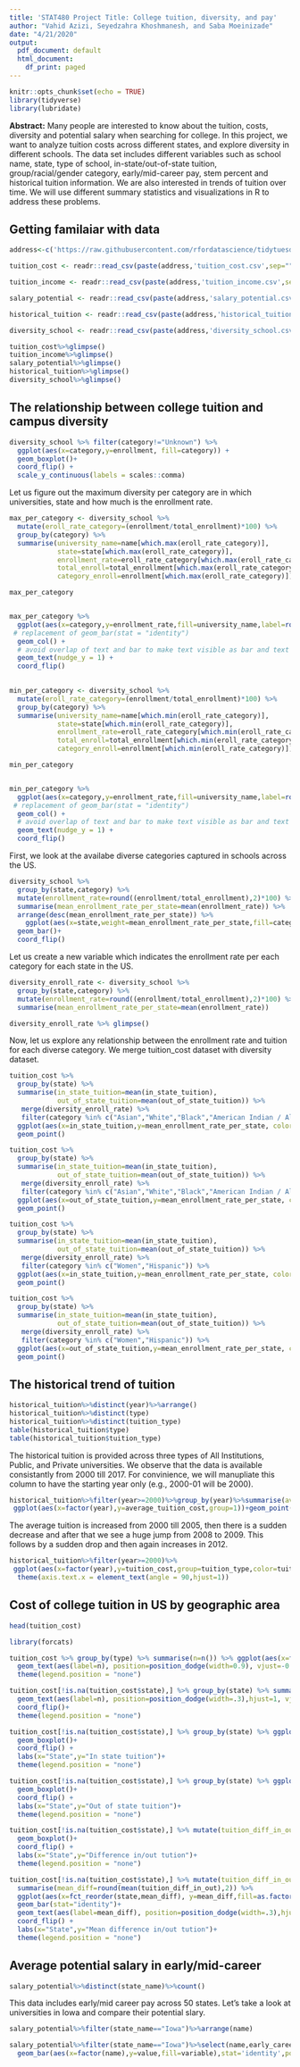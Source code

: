 ```yaml
---
title: 'STAT480 Project Title: College tuition, diversity, and pay'
author: "Vahid Azizi, Seyedzahra Khoshmanesh, and Saba Moeinizade"
date: "4/21/2020"
output:
  pdf_document: default
  html_document:
    df_print: paged
---
```


```r
knitr::opts_chunk$set(echo = TRUE)
library(tidyverse)
library(lubridate)
```

**Abstract:**
Many people are interested to know about the tuition, costs, diversity and potential salary when searching for college. In this project, we want to analyze tuition costs across different states, and explore diversity in different schools. The data set includes different variables such as school name, state, type of school, in-state/out-of-state tuition, group/racial/gender category, early/mid-career pay, stem percent and historical tuition information. We are also interested in trends of tuition over time. We will use different summary statistics and visualizations in R to address these problems.



## Getting familaiar with data

```r
address<-c('https://raw.githubusercontent.com/rfordatascience/tidytuesday/master/data/2020/2020-03-10/')

tuition_cost <- readr::read_csv(paste(address,'tuition_cost.csv',sep=""))

tuition_income <- readr::read_csv(paste(address,'tuition_income.csv',sep=""))

salary_potential <- readr::read_csv(paste(address,'salary_potential.csv',sep=""))

historical_tuition <- readr::read_csv(paste(address,'historical_tuition.csv',sep=""))

diversity_school <- readr::read_csv(paste(address,'diversity_school.csv',sep=""))
```

```r
tuition_cost%>%glimpse()
tuition_income%>%glimpse()
salary_potential%>%glimpse()
historical_tuition%>%glimpse()
diversity_school%>%glimpse()
```


## The relationship between college tuition and campus diversity

```r
diversity_school %>% filter(category!="Unknown") %>% 
  ggplot(aes(x=category,y=enrollment, fill=category)) +
  geom_boxplot()+
  coord_flip() +
  scale_y_continuous(labels = scales::comma) 
```
Let us figure out the maximum diversity per category are in which universities, state and how much is the enrollment rate.
```r
max_per_category <- diversity_school %>% 
  mutate(eroll_rate_category=(enrollment/total_enrollment)*100) %>% 
  group_by(category) %>% 
  summarise(university_name=name[which.max(eroll_rate_category)],
            state=state[which.max(eroll_rate_category)],
            enrollment_rate=eroll_rate_category[which.max(eroll_rate_category)],
            total_enroll=total_enrollment[which.max(eroll_rate_category)],
            category_enroll=enrollment[which.max(eroll_rate_category)])

max_per_category


max_per_category %>% 
  ggplot(aes(x=category,y=enrollment_rate,fill=university_name,label=round(enrollment_rate ,2))) +
 # replacement of geom_bar(stat = "identity")
  geom_col() +
  # avoid overlap of text and bar to make text visible as bar and text have the same colour 
  geom_text(nudge_y = 1) +
  coord_flip()
  
```

```r
min_per_category <- diversity_school %>% 
  mutate(eroll_rate_category=(enrollment/total_enrollment)*100) %>% 
  group_by(category) %>% 
  summarise(university_name=name[which.min(eroll_rate_category)],
            state=state[which.min(eroll_rate_category)],
            enrollment_rate=eroll_rate_category[which.min(eroll_rate_category)],
            total_enroll=total_enrollment[which.min(eroll_rate_category)],
            category_enroll=enrollment[which.min(eroll_rate_category)])

min_per_category


min_per_category %>% 
  ggplot(aes(x=category,y=enrollment_rate,fill=university_name,label=round(enrollment_rate ,2))) +
 # replacement of geom_bar(stat = "identity")
  geom_col() +
  # avoid overlap of text and bar to make text visible as bar and text have the same colour 
  geom_text(nudge_y = 1) +
  coord_flip()
```


First, we look at the availabe diverse categories captured in schools across the US.

```r
diversity_school %>%
  group_by(state,category) %>% 
  mutate(enrollment_rate=round((enrollment/total_enrollment),2)*100) %>% 
  summarise(mean_enrollment_rate_per_state=mean(enrollment_rate)) %>% 
  arrange(desc(mean_enrollment_rate_per_state)) %>% 
    ggplot(aes(x=state,weight=mean_enrollment_rate_per_state,fill=category)) +
  geom_bar()+
  coord_flip()
```

Let us create a new variable which indicates the enrollment rate per each category for each state in the US.

```r
diversity_enroll_rate <- diversity_school %>%
  group_by(state,category) %>% 
  mutate(enrollment_rate=round((enrollment/total_enrollment),2)*100) %>% 
  summarise(mean_enrollment_rate_per_state=mean(enrollment_rate))

diversity_enroll_rate %>% glimpse()

```


Now, let us explore any relationship between the enrollment rate and tuition for each diverse category. We merge tuition_cost dataset with diversity dataset.

```r
tuition_cost %>% 
  group_by(state) %>% 
  summarise(in_state_tuition=mean(in_state_tuition),
            out_of_state_tuition=mean(out_of_state_tuition)) %>% 
   merge(diversity_enroll_rate) %>% 
   filter(category %in% c("Asian","White","Black","American Indian / Alaska Native")) %>%
  ggplot(aes(x=in_state_tuition,y=mean_enrollment_rate_per_state, color=category)) +
  geom_point()

```


```r
tuition_cost %>% 
  group_by(state) %>% 
  summarise(in_state_tuition=mean(in_state_tuition),
            out_of_state_tuition=mean(out_of_state_tuition)) %>% 
   merge(diversity_enroll_rate) %>% 
   filter(category %in% c("Asian","White","Black","American Indian / Alaska Native")) %>%
  ggplot(aes(x=out_of_state_tuition,y=mean_enrollment_rate_per_state, color=category)) +
  geom_point()

```



```r
tuition_cost %>% 
  group_by(state) %>% 
  summarise(in_state_tuition=mean(in_state_tuition),
            out_of_state_tuition=mean(out_of_state_tuition)) %>% 
   merge(diversity_enroll_rate) %>% 
   filter(category %in% c("Women","Hispanic")) %>%
  ggplot(aes(x=in_state_tuition,y=mean_enrollment_rate_per_state, color=category)) +
  geom_point()

```


```r
tuition_cost %>% 
  group_by(state) %>% 
  summarise(in_state_tuition=mean(in_state_tuition),
            out_of_state_tuition=mean(out_of_state_tuition)) %>% 
   merge(diversity_enroll_rate) %>% 
   filter(category %in% c("Women","Hispanic")) %>%
  ggplot(aes(x=out_of_state_tuition,y=mean_enrollment_rate_per_state, color=category)) +
  geom_point()
```






## The historical trend of tuition

```r
historical_tuition%>%distinct(year)%>%arrange()
historical_tuition%>%distinct(type)
historical_tuition%>%distinct(tuition_type)
table(historical_tuition$type)
table(historical_tuition$tuition_type)
```
The historical tuition is provided across three types of All Institutions, Public, and Private universities. 
We observe that the data is available consistantly from 2000 till 2017. For convinience, we will manupliate this column to
have the starting year only (e.g., 2000-01 will be 2000).


```r
historical_tuition%>%filter(year>=2000)%>%group_by(year)%>%summarise(average_tuition_cost=mean(tuition_cost))%>%
 ggplot(aes(x=factor(year),y=average_tuition_cost,group=1))+geom_point(color='blue')+geom_line()+theme_bw()
```

The average tuition is increased from 2000 till 2005, then there is a sudden decrease and after that we see a huge jump from 2008 to 2009. This follows by a sudden drop and then again increases in 2012. 


```r
historical_tuition%>%filter(year>=2000)%>%
 ggplot(aes(x=factor(year),y=tuition_cost,group=tuition_type,color=tuition_type))+geom_line()+facet_wrap(~type)+
  theme(axis.text.x = element_text(angle = 90,hjust=1))
```

## Cost of college tuition in US by geographic area

```r
head(tuition_cost)
```

```r
library(forcats)

tuition_cost %>% group_by(type) %>% summarise(n=n()) %>% ggplot(aes(x=fct_reorder(type,n), y=n,fill=as.factor(type)))+ geom_bar(stat="identity") +labs(y="Number of college ",x="Type")+
  geom_text(aes(label=n), position=position_dodge(width=0.9), vjust=-0.25)+
  theme(legend.position = "none")
```



```r

tuition_cost[!is.na(tuition_cost$state),] %>% group_by(state) %>% summarise(n=n()) %>% ggplot(aes(x=fct_reorder(state,n), y=n,fill=as.factor(state)))+ geom_bar(position = 'dodge',stat="identity") +labs(y="Number of college ",x="State")+
  geom_text(aes(label=n), position=position_dodge(width=.3),hjust=1, vjust=.4)+
  coord_flip()+
  theme(legend.position = "none")
```



```r
tuition_cost[!is.na(tuition_cost$state),] %>% group_by(state) %>% ggplot(aes(x=fct_reorder(state,in_state_tuition), y=in_state_tuition,fill=as.factor(state))) +
  geom_boxplot()+
  coord_flip() +
  labs(x="State",y="In state tuition")+
  theme(legend.position = "none")
```

```r
tuition_cost[!is.na(tuition_cost$state),] %>% group_by(state) %>% ggplot(aes(x=fct_reorder(state,out_of_state_tuition), y=out_of_state_tuition,fill=as.factor(state))) +
  geom_boxplot()+
  coord_flip() +
  labs(x="State",y="Out of state tuition")+
  theme(legend.position = "none")
```


```r
tuition_cost[!is.na(tuition_cost$state),] %>% mutate(tuition_diff_in_out=out_of_state_tuition-in_state_tuition) %>% group_by(state) %>% ggplot(aes(x=fct_reorder(state,tuition_diff_in_out), y=tuition_diff_in_out,fill=as.factor(state))) +
  geom_boxplot()+
  coord_flip() +
  labs(x="State",y="Difference in/out tution")+
  theme(legend.position = "none") 
```


```r
tuition_cost[!is.na(tuition_cost$state),] %>% mutate(tuition_diff_in_out=out_of_state_tuition-in_state_tuition) %>% group_by(state) %>%
  summarise(mean_diff=round(mean(tuition_diff_in_out),2)) %>%
  ggplot(aes(x=fct_reorder(state,mean_diff), y=mean_diff,fill=as.factor(state))) +
  geom_bar(stat="identity")+
  geom_text(aes(label=mean_diff), position=position_dodge(width=.3),hjust=1, vjust=.4)+
  coord_flip() +
  labs(x="State",y="Mean difference in/out tution")+
  theme(legend.position = "none") 
```


## Average potential salary in early/mid-career 


```r
salary_potential%>%distinct(state_name)%>%count()
```
This data includes early/mid career pay across 50 states. Let's take a look at universities in Iowa and compare their potential slary.

```r
salary_potential%>%filter(state_name=="Iowa")%>%arrange(name)
```


```r
salary_potential%>%filter(state_name=="Iowa")%>%select(name,early_career_pay,mid_career_pay)%>%reshape2::melt()%>%ggplot()+
  geom_bar(aes(x=factor(name),y=value,fill=variable),stat='identity',position = 'dodge')+coord_flip()
```


